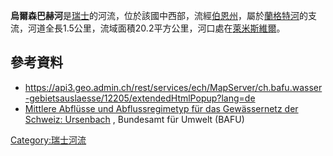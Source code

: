 {{No footnotes|time=2021-01-13T02:12:00+00:00}}
{{Coord|47.14795|N|7.78467|E|display=title}}

'''烏爾森巴赫河'''是[[瑞士|瑞士]]的河流，位於該國中西部，流經[[伯恩州|伯恩州]]，屬於[[蘭格特河|蘭格特河]]的支流，河道全長1.5公里，流域面積20.2平方公里，河口處在[[萊米斯維爾|萊米斯維爾]]。

==參考資料==
* https://api3.geo.admin.ch/rest/services/ech/MapServer/ch.bafu.wasser-gebietsauslaesse/12205/extendedHtmlPopup?lang=de{{Dead link}}
* [https://api3.geo.admin.ch/rest/services/ech/MapServer/ch.bafu.mittlere-abfluesse/53687/extendedHtmlPopup?lang=de Mittlere Abflüsse und Abflussregimetyp für das Gewässernetz der Schweiz: Ursenbach] {{Wayback|url=https://api3.geo.admin.ch/rest/services/ech/MapServer/ch.bafu.mittlere-abfluesse/53687/extendedHtmlPopup?lang=de |date=20210114093229 }}, Bundesamt für Umwelt (BAFU)

{{Switzerland-geo-stub}}
[[Category:瑞士河流|Category:瑞士河流]]